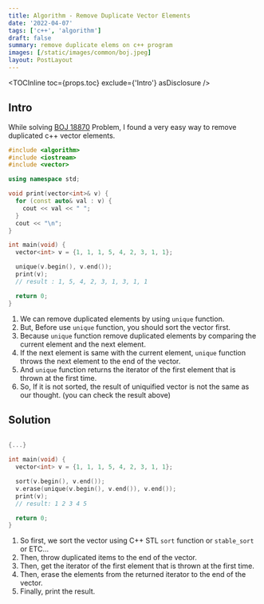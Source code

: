 ```yaml
---
title: Algorithm - Remove Duplicate Vector Elements
date: '2022-04-07'
tags: ['c++', 'algorithm']
draft: false
summary: remove duplicate elems on c++ program
images: [/static/images/common/boj.jpeg]
layout: PostLayout
---
```


<TOCInline toc={props.toc} exclude={'Intro'} asDisclosure />

## Intro

While solving [BOJ 18870](https://www.acmicpc.net/problem/18870) Problem,
I found a very easy way to remove duplicated c++ vector elements.

```cpp
#include <algorithm>
#include <iostream>
#include <vector>

using namespace std;

void print(vector<int>& v) {
  for (const auto& val : v) {
    cout << val << " ";
  }
  cout << "\n";
}

int main(void) {
  vector<int> v = {1, 1, 1, 5, 4, 2, 3, 1, 1};

  unique(v.begin(), v.end());
  print(v);
  // result : 1, 5, 4, 2, 3, 1, 3, 1, 1

  return 0;
}
```

1. We can remove duplicated elements by using `unique` function.
2. But, Before use `unique` function, you should sort the vector first.
3. Because `unique` function remove duplicated elements
   by comparing the current element and the next element.
4. If the next element is same with the current element,
   `unique` function throws the next element to the end of the vector.
5. And `unique` function returns the iterator of the first element
   that is thrown at the first time.
6. So, If it is not sorted, the result of uniquified vector is not the same as our thought.
   (you can check the result above)

## Solution

```cpp

{...}

int main(void) {
  vector<int> v = {1, 1, 1, 5, 4, 2, 3, 1, 1};

  sort(v.begin(), v.end());
  v.erase(unique(v.begin(), v.end()), v.end());
  print(v);
  // result: 1 2 3 4 5

  return 0;
}

```

1. So first, we sort the vector using C++ STL `sort` function or `stable_sort` or ETC...
2. Then, throw duplicated items to the end of the vector.
3. Then, get the iterator of the first element that is thrown at the first time.
4. Then, erase the elements from the returned iterator to the end of the vector.
5. Finally, print the result.
